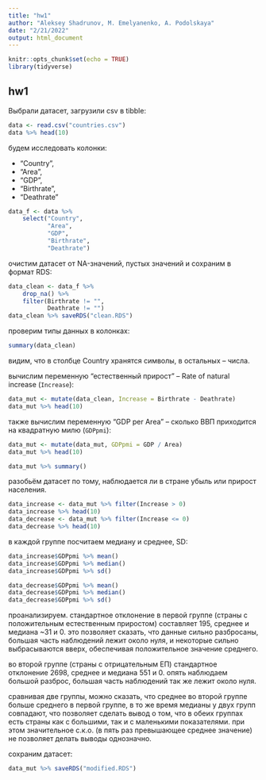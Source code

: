 ```yaml
---
title: "hw1"
author: "Aleksey Shadrunov, M. Emelyanenko, A. Podolskaya"
date: "2/21/2022"
output: html_document
---
```


```r
knitr::opts_chunk$set(echo = TRUE)
library(tidyverse)
```

## hw1
Выбрали датасет, загрузили csv в tibble:
```r
data <- read.csv("countries.csv")
data %>% head(10) 
```
будем исследовать колонки:  

* "Country",
* "Area",
* "GDP",
* "Birthrate",
* "Deathrate"  

```r
data_f <- data %>%
    select("Country",
           "Area",
           "GDP",
           "Birthrate",
           "Deathrate")
```

очистим датасет от NA-значений, пустых значений и сохраним в формат RDS:
```r
data_clean <- data_f %>% 
    drop_na() %>% 
    filter(Birthrate != "", 
           Deathrate != "")
data_clean %>% saveRDS("clean.RDS")
```
проверим типы данных в колонках:
```r
summary(data_clean)
```
видим, что в столбце Country хранятся символы, в остальных -- числа. 

вычислим переменную "естественный прирост" -- Rate of natural increase (`Increase`):
```r
data_mut <- mutate(data_clean, Increase = Birthrate - Deathrate)
data_mut %>% head(10)
```
также вычислим переменную "GDP per Area" -- сколько ВВП приходится на квадратную милю (`GDPpmi`):
```r
data_mut <- mutate(data_mut, GDPpmi = GDP / Area)
data_mut %>% head(10)
```

```r
data_mut %>% summary()
```

разобьём датасет по тому, наблюдается ли в стране убыль или прирост населения.
```r
data_increase <- data_mut %>% filter(Increase > 0) 
data_increase %>% head(10)  
data_decrease <- data_mut %>% filter(Increase <= 0) 
data_decrease %>% head(10)
```
в каждой группе посчитаем медиану и среднее, SD:
```r
data_increase$GDPpmi %>% mean()
data_increase$GDPpmi %>% median()
data_increase$GDPpmi %>% sd()

data_decrease$GDPpmi %>% mean()
data_decrease$GDPpmi %>% median()
data_decrease$GDPpmi %>% sd()
```
проанализируем. стандартное отклонение в первой группе (страны с положительным естественным приростом) составляет 195, среднее и медиана ~31 и 0. это позволяет сказать, что данные сильно разбросаны, большая часть наблюдений лежит около нуля, и некоторые сильно выбрасываются вверх, обеспечивая положительное значение среднего.  

во второй группе (страны с отрицательным ЕП) стандартное отклонение 2698, среднее и медиана 551 и 0. опять наблюдаем большой разброс, большая часть наблюдений так же лежит около нуля. 

сравнивая две группы, можно сказать, что среднее во второй группе больше среднего в первой группе, в то же время медианы у двух групп совпадают, что позволяет сделать вывод о том, что в обеих группах есть страны как с большими, так и с маленькими показателями. при этом значительное с.к.о. (в пять раз превышающее среднее значение) не позволяет делать выводы однозначно.

сохраним датасет:
```r
data_mut %>% saveRDS("modified.RDS")
```
